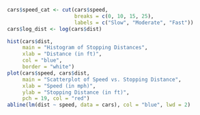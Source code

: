 ```r
cars$speed_cat <- cut(cars$speed,
                      breaks = c(0, 10, 15, 25),
                      labels = c("Slow", "Moderate", "Fast"))
cars$log_dist <- log(cars$dist)
```

```r
hist(cars$dist,
     main = "Histogram of Stopping Distances",
     xlab = "Distance (in ft)",
     col = "blue",
     border = "white")
plot(cars$speed, cars$dist,
     main = "Scatterplot of Speed vs. Stopping Distance",
     xlab = "Speed (in mph)",
     ylab = "Stopping Distance (in ft)",
     pch = 19, col = "red")
abline(lm(dist ~ speed, data = cars), col = "blue", lwd = 2)
```